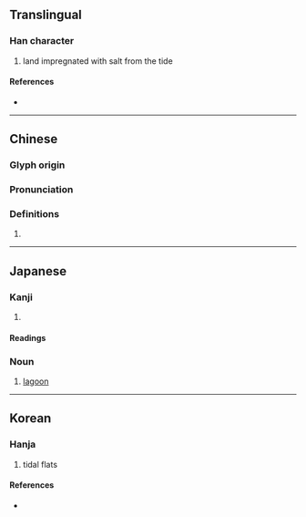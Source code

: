 {{character info/new}}
==Translingual==

===Han character===
{{Han char|rn=85|rad=水|as=12|sn=15|four=37127|canj=EHXF|ids=⿰氵舄}}

# land impregnated with salt from the tide

====References====
* {{Han ref|kx=0649.160|dkj=18247|dj=1059.100|hdz=31743.090|uh=6F5F|ud=28511|bh=BCF3|bd=48371}}

----

==Chinese==
{{zh-forms}}

===Glyph origin===
{{Han etym}}

===Pronunciation===
{{zh-pron
|m=xì
|c=sik1
|h=pfs=
|md=
|mn=
|w=
|mc=y
|oc=y
|cat=
}}

===Definitions===
{{zh-hanzi}}

# {{rfdef|lang=zh}}

----

==Japanese==

===Kanji===
{{ja-kanji|grade=c|rs=水12}}

# {{defn|lang=ja|sort=水12}}

====Readings====
{{ja-readings
|on=せき
|kun=かた-
}}

===Noun===
{{ja-noun|かた}}

# [[lagoon]]

----

==Korean==

===Hanja===
{{ko-hanja|hangeul=[[석]]|rv=seok|mr=sŏk|y=sek|eumhun=개펄|ehrv=gaepeol|ehmr=kaep'ǒl|ehy=}}

# tidal flats

====References====
* {{Hanja ref|nav=10000}}